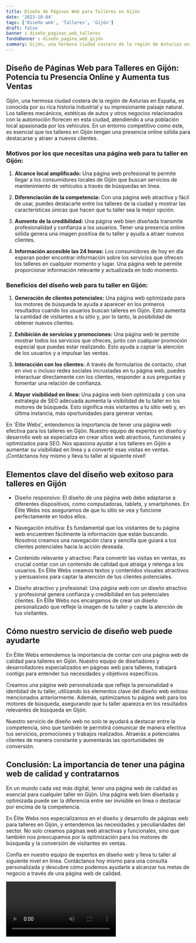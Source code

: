 ```yaml
---
title: Diseño de Páginas Web para Talleres en Gijón
date: '2023-10-04'
tags: ['Diseño web', 'Talleres', 'Gijón']
draft: false
banner : diseño_paginas_web_talleres
fondoBanner : diseño_pagina_web_gijón
summary: Gijón, una hermosa ciudad costera de la región de Asturias en España, es conocida por su rica historia industrial y su impresionante paisaje natural. Los talleres mecánicos, estéticas de autos y otros negocios relacionados con la automoción florecen en esta ciudad, atendiendo a una población local apasionada por los vehículos. En un entorno competitivo como este, es esencial que los talleres en Gijón tengan una presencia online sólida para destacarse y atraer a nuevos clientes.
---
```


## Diseño de Páginas Web para Talleres en Gijón: Potencia tu Presencia Online y Aumenta tus Ventas

Gijón, una hermosa ciudad costera de la región de Asturias en España, es conocida por su rica historia industrial y su impresionante paisaje natural. Los talleres mecánicos, estéticas de autos y otros negocios relacionados con la automoción florecen en esta ciudad, atendiendo a una población local apasionada por los vehículos. En un entorno competitivo como este, es esencial que los talleres en Gijón tengan una presencia online sólida para destacarse y atraer a nuevos clientes.

### Motivos por los que necesitas una página web para tu taller en Gijón:

1. **Alcance local amplificado:** Una página web profesional te permite llegar a los consumidores locales de Gijón que buscan servicios de mantenimiento de vehículos a través de búsquedas en línea.

2. **Diferenciación de la competencia:** Con una página web atractiva y fácil de usar, puedes destacarte entre los talleres de la ciudad y mostrar las características únicas que hacen que tu taller sea la mejor opción.

3. **Aumento de la credibilidad:** Una página web bien diseñada transmite profesionalidad y confianza a los usuarios. Tener una presencia online sólida genera una imagen positiva de tu taller y ayuda a atraer nuevos clientes.

4. **Información accesible las 24 horas:** Los consumidores de hoy en día esperan poder encontrar información sobre los servicios que ofrecen los talleres en cualquier momento y lugar. Una página web te permite proporcionar información relevante y actualizada en todo momento.

### Beneficios del diseño web para tu taller en Gijón:

1. **Generación de clientes potenciales:** Una página web optimizada para los motores de búsqueda te ayuda a aparecer en los primeros resultados cuando los usuarios buscan talleres en Gijón. Esto aumenta la cantidad de visitantes a tu sitio y, por lo tanto, la posibilidad de obtener nuevos clientes.

2. **Exhibición de servicios y promociones:** Una página web te permite mostrar todos los servicios que ofreces, junto con cualquier promoción especial que puedas estar realizando. Esto ayuda a captar la atención de los usuarios y a impulsar las ventas.

3. **Interacción con los clientes:** A través de formularios de contacto, chat en vivo o incluso redes sociales incrustadas en tu página web, puedes interactuar directamente con los clientes, responder a sus preguntas y fomentar una relación de confianza.

4. **Mayor visibilidad en línea:** Una página web bien optimizada y con una estrategia de SEO adecuada aumenta la visibilidad de tu taller en los motores de búsqueda. Esto significa más visitantes a tu sitio web y, en última instancia, más oportunidades para generar ventas.

En 'Élite Webs', entendemos la importancia de tener una página web efectiva para los talleres en Gijón. Nuestro equipo de expertos en diseño y desarrollo web se especializa en crear sitios web atractivos, funcionales y optimizados para SEO. Nos apasiona ayudar a los talleres en Gijón a aumentar su visibilidad en línea y a convertir esas visitas en ventas. ¡Contáctanos hoy mismo y lleva tu taller al siguiente nivel!

<GifSeo />

<Cta />

## Elementos clave del diseño web exitoso para talleres en Gijón

- Diseño responsivo: El diseño de una página web debe adaptarse a diferentes dispositivos, como computadoras, tablets, y smartphones. En Élite Webs nos aseguramos de que tu sitio se vea y funcione perfectamente en todos ellos.

- Navegación intuitiva: Es fundamental que los visitantes de tu página web encuentren fácilmente la información que están buscando. Nosotros creamos una navegación clara y sencilla que guiará a tus clientes potenciales hacia la acción deseada.

- Contenido relevante y atractivo: Para convertir las visitas en ventas, es crucial contar con un contenido de calidad que atraiga y retenga a los usuarios. En Élite Webs creamos textos y contenidos visuales atractivos y persuasivos para captar la atención de tus clientes potenciales.

- Diseño atractivo y profesional: Una página web con un diseño atractivo y profesional genera confianza y credibilidad en tus potenciales clientes. En Élite Webs nos encargamos de crear un diseño personalizado que refleje la imagen de tu taller y capte la atención de tus visitantes.

## Cómo nuestro servicio de diseño web puede ayudarte

En Élite Webs entendemos la importancia de contar con una página web de calidad para talleres en Gijón. Nuestro equipo de diseñadores y desarrolladores especializados en páginas web para talleres, trabajará contigo para entender tus necesidades y objetivos específicos.

Creamos una página web personalizada que refleje la personalidad e identidad de tu taller, utilizando los elementos clave del diseño web exitoso mencionados anteriormente. Además, optimizamos tu página web para los motores de búsqueda, asegurando que tu taller aparezca en los resultados relevantes de búsqueda en Gijón.

Nuestro servicio de diseño web no solo te ayudará a destacar entre la competencia, sino que también te permitirá comunicar de manera efectiva tus servicios, promociones y trabajos realizados. Atraerás a potenciales clientes de manera constante y aumentarás las oportunidades de conversión.

## Conclusión: La importancia de tener una página web de calidad y contratarnos

En un mundo cada vez más digital, tener una página web de calidad es esencial para cualquier taller en Gijón. Una página web bien diseñada y optimizada puede ser la diferencia entre ser invisible en línea o destacar por encima de la competencia.

En Élite Webs nos especializamos en el diseño y desarrollo de páginas web para talleres en Gijón, y entendemos las necesidades y peculiaridades del sector. No solo creamos páginas web atractivas y funcionales, sino que también nos preocupamos por la optimización para los motores de búsqueda y la conversión de visitantes en ventas.

Confía en nuestro equipo de expertos en diseño web y lleva tu taller al siguiente nivel en línea. Contáctanos hoy mismo para una consulta personalizada y descubre cómo podemos ayudarte a alcanzar tus metas de negocio a través de una página web de calidad.

<Video />

<CtaBot job='Talleres' city='Gijón'/>

<Gmaps query='Gijón+españa+maps' />
